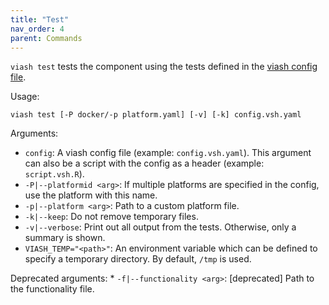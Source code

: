 ```yaml
---
title: "Test"
nav_order: 4
parent: Commands
---
```


`viash test` tests the component using the tests defined in the [viash config file](../../config).

Usage:
```
viash test [-P docker/-p platform.yaml] [-v] [-k] config.vsh.yaml
```

Arguments:

* `config`: A viash config file (example: `config.vsh.yaml`). This argument can also be a script with the config as a header (example: `script.vsh.R`).
* `-P|--platformid <arg>`: If multiple platforms are specified in the config, use the platform with this name.
* `-p|--platform <arg>`: Path to a custom platform file.
* `-k|--keep`: Do not remove temporary files.
* `-v|--verbose`: Print out all output from the tests. Otherwise, only a summary is shown.
* `VIASH_TEMP="<path>"`: An environment variable which can be defined to specify a temporary directory. By default, `/tmp` is used.
  
Deprecated arguments:
* `-f|--functionality <arg>`: [deprecated] Path to the functionality file.
